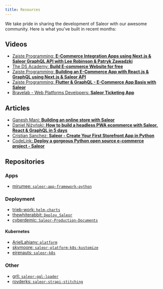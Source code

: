 ```yaml
---
title: Resources
---
```


We take pride in sharing the development of Saleor with our awesome community. Here is what you've built in recent months:

## Videos

- [Zaiste Programming: **E-Commerce Integration Apps using Next.js & Saleor GraphQL API with Lee Robinson & Patryk Zawadzki**](https://www.youtube.com/watch?v=AqqgAXgt5t8)
- [The DS Academy: **Build E-commerce Website for free**](https://www.youtube.com/watch?v=r042HAv-mBI&list=PLivoekT-KpvvgEO6mblhXnEAgj5rNx8Is)
- [Zaiste Programming: **Building an E-Commerce App with React.js & GraphQL using Next.js & Saleor API**](https://www.youtube.com/watch?v=85vMColDHEo)
- [Zaiste Programming: **Flutter & GraphQL - E-Commerce App Basis with Saleor**](https://www.youtube.com/watch?v=3gRj2XMPkzE)
- [Bravelab - Web Platforms Developers: **Saleor Ticketing App**](https://www.youtube.com/watch?v=YRveVcn41cU&list=PL0rQ0hKbDeQ9bbTyqrAXFGT56sXl-NaRe)

## Articles

- [Ganesh Mani: **Building an online store with Saleor**](https://blog.logrocket.com/building-an-online-store-with-saleor/)
- [Daniel Niżyński: **How to build a headless PWA ecommerce with Saleor, React & GraphQL in 5 days**](https://pagepro.co/blog/how-to-build-a-headless-pwa-ecommerce-with-saleor-react-graphql-in-5-days/)
- [Cristian Sanchez: **Saleor - Create Your First Storefront App in Python**](https://blog.finxter.com/getting-started-with-saleor-and-first-look-at-saleors-features/)
- [CodeLink: **Deploy a gorgeous Python open source e-commerce project - Saleor**](https://codelink.ai/blog/python/deploy-a-gorgeous-python-open-source-e-commerce-project-saleor/)

## Repositories

### Apps

- [mirumee: `saleor-app-framework-python`](https://github.com/mirumee/saleor-app-framework-python)

### Deployment

- [trieb-work: `helm-charts`](https://github.com/trieb-work/helm-charts)
- [thewhiterabbit: `Deploy_Saleor`](https://github.com/thewhiterabbit/Deploy_Saleor)
- [cyberdemic: `Saleor-Production-Documents`](https://github.com/cyberdemic/Saleor-Production-Documents)

#### Kubernetes

- [ArielLahiany: `platform`](https://github.com/ArielLahiany/platform)
- [skymoore: `saleor-platform-k8s-kustomize`](https://github.com/skymoore/saleor-platform-k8s-kustomize)
- [eirenauts: `saleor-k8s`](https://github.com/eirenauts/saleor-k8s)

### Other

- [grll: `saleor-gql-loader`](https://github.com/grll/saleor-gql-loader)
- [royderks: `saleor-strapi-stitching`](https://github.com/royderks/saleor-strapi-stitching)
